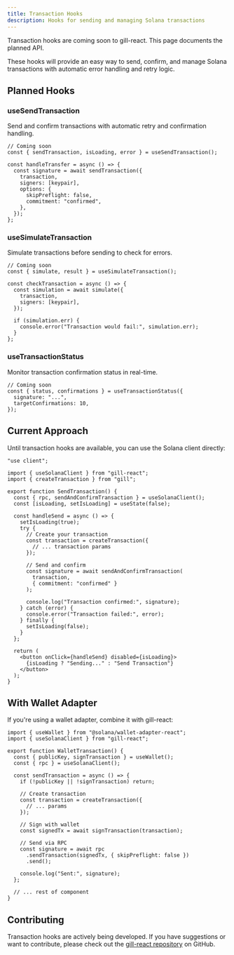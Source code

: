 ```yaml
---
title: Transaction Hooks
description: Hooks for sending and managing Solana transactions
---
```


<Callout type="info">
  Transaction hooks are coming soon to gill-react. This page documents the planned API.
</Callout>

These hooks will provide an easy way to send, confirm, and manage Solana transactions with automatic error handling and retry logic.

## Planned Hooks

### useSendTransaction

Send and confirm transactions with automatic retry and confirmation handling.

```tsx
// Coming soon
const { sendTransaction, isLoading, error } = useSendTransaction();

const handleTransfer = async () => {
  const signature = await sendTransaction({
    transaction,
    signers: [keypair],
    options: {
      skipPreflight: false,
      commitment: "confirmed",
    },
  });
};
```

### useSimulateTransaction

Simulate transactions before sending to check for errors.

```tsx
// Coming soon
const { simulate, result } = useSimulateTransaction();

const checkTransaction = async () => {
  const simulation = await simulate({
    transaction,
    signers: [keypair],
  });
  
  if (simulation.err) {
    console.error("Transaction would fail:", simulation.err);
  }
};
```

### useTransactionStatus

Monitor transaction confirmation status in real-time.

```tsx
// Coming soon
const { status, confirmations } = useTransactionStatus({
  signature: "...",
  targetConfirmations: 10,
});
```

## Current Approach

Until transaction hooks are available, you can use the Solana client directly:

```tsx
"use client";

import { useSolanaClient } from "gill-react";
import { createTransaction } from "gill";

export function SendTransaction() {
  const { rpc, sendAndConfirmTransaction } = useSolanaClient();
  const [isLoading, setIsLoading] = useState(false);

  const handleSend = async () => {
    setIsLoading(true);
    try {
      // Create your transaction
      const transaction = createTransaction({
        // ... transaction params
      });

      // Send and confirm
      const signature = await sendAndConfirmTransaction(
        transaction,
        { commitment: "confirmed" }
      );

      console.log("Transaction confirmed:", signature);
    } catch (error) {
      console.error("Transaction failed:", error);
    } finally {
      setIsLoading(false);
    }
  };

  return (
    <button onClick={handleSend} disabled={isLoading}>
      {isLoading ? "Sending..." : "Send Transaction"}
    </button>
  );
}
```

## With Wallet Adapter

If you're using a wallet adapter, combine it with gill-react:

```tsx
import { useWallet } from "@solana/wallet-adapter-react";
import { useSolanaClient } from "gill-react";

export function WalletTransaction() {
  const { publicKey, signTransaction } = useWallet();
  const { rpc } = useSolanaClient();

  const sendTransaction = async () => {
    if (!publicKey || !signTransaction) return;

    // Create transaction
    const transaction = createTransaction({
      // ... params
    });

    // Sign with wallet
    const signedTx = await signTransaction(transaction);

    // Send via RPC
    const signature = await rpc
      .sendTransaction(signedTx, { skipPreflight: false })
      .send();

    console.log("Sent:", signature);
  };

  // ... rest of component
}
```

## Contributing

Transaction hooks are actively being developed. If you have suggestions or want to contribute, please check out the [gill-react repository](https://github.com/DecalLabs/gill) on GitHub.